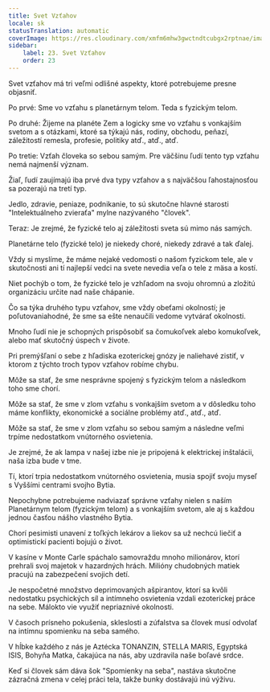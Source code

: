 ```yaml
---
title: Svet Vzťahov
locale: sk
statusTranslation: automatic
coverImage: https://res.cloudinary.com/xmfm6mhw3gwctndtcubgx2rptnae/image/upload/v1740468922/small_cover_tratado_de_psicologia_revolucionaria_a4c0dca4e0.webp
sidebar:
    label: 23. Svet Vzťahov
    order: 23
---
```

Svet vzťahov má tri veľmi odlišné aspekty, ktoré potrebujeme presne objasniť.

Po prvé: Sme vo vzťahu s planetárnym telom. Teda s fyzickým telom.

Po druhé: Žijeme na planéte Zem a logicky sme vo vzťahu s vonkajším svetom a s otázkami, ktoré sa týkajú nás, rodiny, obchodu, peňazí, záležitostí remesla, profesie, politiky atď., atď., atď.

Po tretie: Vzťah človeka so sebou samým. Pre väčšinu ľudí tento typ vzťahu nemá najmenší význam.

Žiaľ, ľudí zaujímajú iba prvé dva typy vzťahov a s najväčšou ľahostajnosťou sa pozerajú na tretí typ.

Jedlo, zdravie, peniaze, podnikanie, to sú skutočne hlavné starosti "Intelektuálneho zvieraťa" mylne nazývaného "človek".

Teraz: Je zrejmé, že fyzické telo aj záležitosti sveta sú mimo nás samých.

Planetárne telo (fyzické telo) je niekedy choré, niekedy zdravé a tak ďalej.

Vždy si myslíme, že máme nejaké vedomosti o našom fyzickom tele, ale v skutočnosti ani tí najlepší vedci na svete nevedia veľa o tele z mäsa a kostí.

Niet pochýb o tom, že fyzické telo je vzhľadom na svoju ohromnú a zložitú organizáciu určite nad naše chápanie.

Čo sa týka druhého typu vzťahov, sme vždy obeťami okolností; je poľutovaniahodné, že sme sa ešte nenaučili vedome vytvárať okolnosti.

Mnoho ľudí nie je schopných prispôsobiť sa čomukoľvek alebo komukoľvek, alebo mať skutočný úspech v živote.

Pri premýšľaní o sebe z hľadiska ezoterickej gnózy je naliehavé zistiť, v ktorom z týchto troch typov vzťahov robíme chybu.

Môže sa stať, že sme nesprávne spojený s fyzickým telom a následkom toho sme chorí.

Môže sa stať, že sme v zlom vzťahu s vonkajším svetom a v dôsledku toho máme konflikty, ekonomické a sociálne problémy atď., atď., atď.

Môže sa stať, že sme v zlom vzťahu so sebou samým a následne veľmi trpíme nedostatkom vnútorného osvietenia.

Je zrejmé, že ak lampa v našej izbe nie je pripojená k elektrickej inštalácii, naša izba bude v tme.

Tí, ktorí trpia nedostatkom vnútorného osvietenia, musia spojiť svoju myseľ s Vyššími centrami svojho Bytia.

Nepochybne potrebujeme nadviazať správne vzťahy nielen s naším Planetárnym telom (fyzickým telom) a s vonkajším svetom, ale aj s každou jednou časťou nášho vlastného Bytia.

Chorí pesimisti unavení z toľkých lekárov a liekov sa už nechcú liečiť a optimistickí pacienti bojujú o život.

V kasíne v Monte Carle spáchalo samovraždu mnoho milionárov, ktorí prehrali svoj majetok v hazardných hrách. Milióny chudobných matiek pracujú na zabezpečení svojich detí.

Je nespočetné množstvo deprimovaných ašpirantov, ktorí sa kvôli nedostatku psychických síl a intímneho osvietenia vzdali ezoterickej práce na sebe. Málokto vie využiť nepriaznivé okolnosti.

V časoch prísneho pokušenia, skleslosti a zúfalstva sa človek musí odvolať na intímnu spomienku na seba samého.

V hĺbke každého z nás je Aztécka TONANZIN, STELLA MARIS, Egyptská ISIS, Bohyňa Matka, čakajúca na nás, aby uzdravila naše boľavé srdce.

Keď si človek sám dáva šok "Spomienky na seba", nastáva skutočne zázračná zmena v celej práci tela, takže bunky dostávajú inú výživu.

